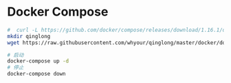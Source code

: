 # Docker Compose

```bash
#  curl -L https://github.com/docker/compose/releases/download/1.16.1/docker-compose-`uname -s`-`uname -m` -o /usr/local/bin/docker-compose
mkdir qinglong
wget https://raw.githubusercontent.com/whyour/qinglong/master/docker/docker-compose.yml

# 启动
docker-compose up -d
# 停止
docker-compose down
```
